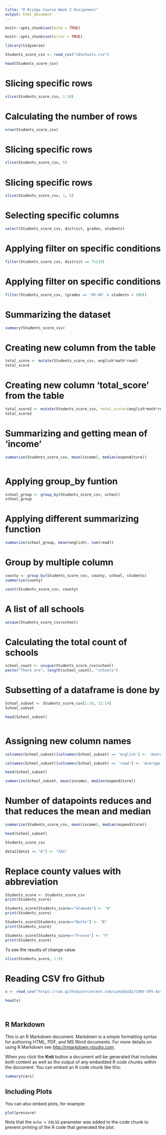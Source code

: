 ```yaml
---
title: "R Bridge Course Week 2 Assignment"
output: html_document
---
```


```r
knitr::opts_chunk$set(echo = TRUE)
```

```r
knitr::opts_chunk$set(error = TRUE)
```

```r
library(tidyverse)
```

```r
Students_score_csv <- read_csv("CASchools.csv")
```

```r
head(Students_score_csv)
```
# Slicing specific rows
```r
slice(Students_score_csv, 1:10)
```
# Calculating the number of rows
```r
nrow(Students_score_csv)

```
# Slicing specific rows
```r
slice(Students_score_csv, 5)
```
# Slicing specific rows
```r
slice(Students_score_csv, 1, 5)
```
# Selecting specific columns
```r
select(Students_score_csv, district, grades, students)
```
# Applying filter on specific conditions
```r
filter(Students_score_csv, district == 75119)
```
# Applying filter on specific conditions
```r
filter(Students_score_csv, (grades == 'KK-06' & students > 100))
```
# Summarizing the dataset
```r
summary(Students_score_csv)
```
# Creating new column from the table
```r
total_score <- mutate(Students_score_csv, english*math*read)
total_score
```
# Creating new column 'total_score' from the table
```r
total_score2 <- mutate(Students_score_csv, total_score=(english*math*read))
total_score2
```
# Summarizing and getting mean of 'income'
```r
summarize(Students_score_csv, mean(income), median(expenditure))
```

```r


```
# Applying group_by funtion
```r
school_group <- group_by(Students_score_csv, school)
school_group
```
# Applying different summarizing function
```r
summarize(school_group, mean(english), sum(read))
```
# Group by multiple column
```r
county <- group_by(Students_score_csv, county, school, students)
summarize(county)
```

```r
count(Students_score_csv, county)
```
# A list of all schools
```r
unique(Students_score_csv$school)
```
# Calculating the total count of schools
```r
school_count <- unique(Students_score_csv$school)
paste("There are", length(school_count), "schools")
```
# Subsetting of a dataframe  is done by 
```r
School_subset <- Students_score_csv[1:10, 11:14]
School_subset
```
```r
head(School_subset)
```


```r

```
# Assigning new column names
```r
colnames(School_subset)[colnames(School_subset) == 'english'] <- 'Average english score'
```

```r
colnames(School_subset)[colnames(School_subset) == 'read'] <- 'Average read score'
```

```r
head(School_subset)
```

```r
summarize(School_subset, mean(income), median(expenditure))
```
# Number of datapoints reduces and that reduces the mean and median
```r
summarize(Students_score_csv, mean(income), median(expenditure))
```

```r
head(School_subset)
```

```r
Students_score_csv
```
```r
data1[data1 == "A"] <- "XXX"
```
# Replace county values with abbreviation
```r
Students_score <- Students_score_csv
print(Students_score)
```

```r
Students_score[Students_score=="Alameda"] <- "A"
print(Students_score)
```

```r
Students_score[Students_score=="Butte"] <- "B"
print(Students_score)
```

```r
Students_score[Students_score=="Fresno"] <- "F"
print(Students_score)
```
To see the results of change value
```r
slice(Students_score, 1:9)
```
# Reading CSV fro Github
```r

x <- read_csv("https://raw.githubusercontent.com/uzmabb182/CUNY-SPS-Assignments/main/MQari_R_Bridge_Week2/CASchools.csv")

```

```r
head(x)
```

```r

```

```r

```




## R Markdown

This is an R Markdown document. Markdown is a simple formatting syntax for authoring HTML, PDF, and MS Word documents. For more details on using R Markdown see <http://rmarkdown.rstudio.com>.

When you click the **Knit** button a document will be generated that includes both content as well as the output of any embedded R code chunks within the document. You can embed an R code chunk like this:

```r
summary(cars)
```

## Including Plots

You can also embed plots, for example:

```r
plot(pressure)
```

Note that the `echo = FALSE` parameter was added to the code chunk to prevent printing of the R code that generated the plot.
